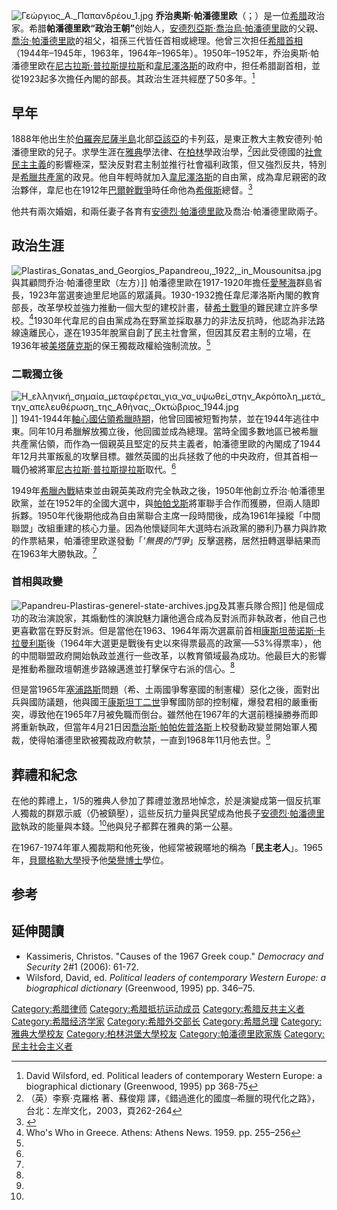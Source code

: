 {{noteTA
|1=zh-cn:乔治;zh-tw:喬治;zh-hk:佐治;
}}

[[File:Γεώργιος_Α._Παπανδρέου_1.jpg|thumb]]
'''乔治奥斯·帕潘德里欧'''（{{Lang-el|Γεώργιος Παπανδρέου|Geórgios Papandréou}}；{{bd|1888年|2月13日|1968年|11月1日}}）是一位[[希腊|希腊]]政治家。希腊'''帕潘德里欧“政治王朝”'''创始人，[[安德烈亞斯·喬治烏·帕潘德里歐|安德烈亞斯·喬治烏·帕潘德里歐]]的父親、[[喬治·巴本德里歐|喬治·帕潘德里歐]]的祖父，祖孫三代皆任首相或總理。他曾三次担任[[希臘總理|希腊首相]]（1944年–1945年，1963年，1964年–1965年）。1950年–1952年，乔治奥斯·帕潘德里欧在[[尼古拉斯·普拉斯提拉斯|尼古拉斯·普拉斯提拉斯]]和[[韋尼澤洛斯|韋尼澤洛斯]]的政府中，担任希腊副首相，並從1923起多次擔任內閣的部長。其政治生涯共經歷了50多年。<ref>David Wilsford, ed. Political leaders of contemporary Western Europe: a biographical dictionary (Greenwood, 1995) pp 368-75</ref>

== 早年 ==
1888年他出生於[[伯羅奔尼薩半島|伯羅奔尼薩半島]]北部[[亞該亞|亞該亞]]的卡列茲，是東正教大主教安德列·帕潘德里欧的兒子。求學生涯在[[雅典|雅典]]學法律、在[[柏林|柏林]]學政治學，<ref name="李察">（英）李察·克羅格 著、蘇俊翔 譯，《錯過進化的國度─希臘的現代化之路》，台北：左岸文化，2003，頁262-264</ref>因此受德國的[[社會民主主義|社會民主主義]]的影響極深，堅決反對君主制並推行社會福利政策，但又強烈反共，特別是[[希臘共產黨|希臘共產黨]]的政見。他自年輕時就加入[[韋尼澤洛斯|韋尼澤洛斯]]的自由黨，成為韋尼親密的政治夥伴，韋尼也在1912年[[巴爾幹戰爭|巴爾幹戰爭]]時任命他為[[希俄斯|希俄斯]]總督。<ref name="EB">{{Cite web |url=http://www.britannica.com/EBchecked/topic/441882/Georgios-Papandreou |title=Encyclopædia Britannica: ''Georgios Papandreou'' |accessdate=2019-04-06 |archive-date=2015-05-04 |archive-url=https://web.archive.org/web/20150504224724/http://www.britannica.com/EBchecked/topic/441882/Georgios-Papandreou |dead-url=no }}</ref>

他共有兩次婚姻，和兩任妻子各育有[[安德烈·帕潘德里歐|安德烈·帕潘德里歐]]及喬治·帕潘德里歐兩子。

== 政治生涯 ==
[[File:Plastiras_Gonatas_and_Georgios_Papandreou,_1922,_in_Mousounitsa.jpg|thumb]]與其顧問乔治·帕潘德里欧（左方）]]
帕潘德里歐在1917-1920年擔任[[愛琴海|愛琴海]]群島省長，1923年當選麥迪里尼地區的眾議員。1930-1932擔任韋尼澤洛斯內閣的教育部長，改革學校並強力推動一個大型的建校計畫，替[[希土戰爭_(1919年－1922年)|希土戰爭]]的難民建立許多學校。<ref>Who's Who in Greece. Athens: Athens News. 1959. pp. 255–256</ref>1930年代韋尼的自由黨成為在野黨並採取暴力的非法反抗時，他認為非法路線遠離民心，遂在1935年脫黨自創了民主社會黨，但因其反君主制的立場，在1936年被[[美塔薩克斯|美塔薩克斯]]的保王獨裁政權給強制流放。<ref name="李察"/>

=== 二戰獨立後 ===
[[File:Η_ελληνική_σημαία_μεταφέρεται_για_να_υψωθεί_στην_Ακρόπολη_μετά_την_απελευθέρωση_της_Αθήνας,_Οκτώβριος_1944.jpg|thumb]]]]
1941-1944年[[軸心國佔領希臘時期|軸心國佔領希臘時期]]，他曾回國被短暫拘禁，並在1944年逃往中東。同年10月希臘解放獨立後，他回國並成為總理。當時全國多數地區已被希臘共產黨佔領，而作為一個親英且堅定的反共主義者，帕潘德里歐的內閣成了1944年12月共軍叛亂的攻擊目標。雖然英國的出兵拯救了他的中央政府，但其首相一職仍被將軍[[尼古拉斯·普拉斯提拉斯|尼古拉斯·普拉斯提拉斯]]取代。<ref name="李察"/>

1949年[[希臘內戰|希臘內戰]]結束並由親英美政府完全執政之後，1950年他創立乔治·帕潘德里欧黨，並在1952年的全國大選中，與[[帕帕戈斯|帕帕戈斯]]將軍聯手合作而獲勝，但兩人隨即拆夥。1950年代後期他成為自由黨聯合主席一段時間後，成為1961年操縱「中間聯盟」改組重建的核心力量。因為他懷疑同年大選時右派政黨的勝利乃暴力與詐欺的作票結果，帕潘德里欧遂發動「'''無畏的鬥爭''」反擊選務，居然扭轉選舉結果而在1963年大勝執政。<ref name="李察"/>

=== 首相與政變 ===
[[File:Papandreu-Plastiras-generel-state-archives.jpg|thumb]]及其憲兵隊合照]]
他是個成功的政治演說家，其煽動性的演說魅力讓他適合成為反對派而非執政者，他自己也更喜歡當在野反對派。但是當他在1963、1964年兩次選贏前首相[[康斯坦蒂诺斯·卡拉曼利斯|康斯坦蒂诺斯·卡拉曼利斯]]後（1964年大選更是戰後有史以來得票最高的政黨──53%得票率），他的中間聯盟政府開始執政並進行一些改革，以教育領域最為成功。他最巨大的影響是推動希臘政壇朝進步路線邁進並打擊保守右派的信心。<ref name="李察"/>

但是當1965年[[塞浦路斯|塞浦路斯]]問題（希、土兩國爭奪塞國的制憲權）惡化之後，面對出兵與國防議題，他與國王[[康斯坦丁二世_(希臘)|康斯坦丁二世]]爭奪國防部的控制權，爆發君相的嚴重衝突，導致他在1965年7月被免職而倒台。雖然他在1967年的大選前穩操勝券而即將重新執政，但當年4月21日因[[喬治斯·帕帕佐普洛斯|喬治斯·帕帕佐普洛斯]]上校發動政變並開始軍人獨裁，使得帕潘德里欧被獨裁政府軟禁，一直到1968年11月他去世。<ref name="李察"/>

== 葬禮和紀念 ==
在他的葬禮上，1/5的雅典人參加了葬禮並激昂地悼念，於是演變成第一個反抗軍人獨裁的群眾示威（仍被鎮壓），這些反抗力量與民望成為他長子[[安德烈·帕潘德里歐|安德烈·帕潘德里歐]]執政的能量與本錢。<ref name="李察"/>他與兒子都葬在雅典的第一公墓。

在1967-1974年軍人獨裁期和他死後，他經常被親暱地的稱為「'''民主老人'''」。1965年，[[貝爾格勒大學|貝爾格勒大學]]授予他[[榮譽博士|榮譽博士]]學位。

== 参考 ==
{{reflist}}

== 延伸閱讀 ==
* Kassimeris, Christos. "Causes of the 1967 Greek coup." ''Democracy and Security'' 2#1 (2006): 61-72.
* Wilsford, David, ed. ''Political leaders of contemporary Western Europe: a biographical dictionary'' (Greenwood, 1995) pp. 346–75.
{{Authority control}}

{{希臘政府首腦}}
{{DEFAULTSORT:Papandreou, George}}
[[Category:希腊律师|Category:希腊律师]]
[[Category:希腊抵抗运动成员|Category:希腊抵抗运动成员]]
[[Category:希腊反共主义者|Category:希腊反共主义者]]
[[Category:希腊经济学家|Category:希腊经济学家]]
[[Category:希腊外交部长|Category:希腊外交部长]]
[[Category:希腊总理|Category:希腊总理]]
[[Category:雅典大學校友|Category:雅典大學校友]]
[[Category:柏林洪堡大學校友|Category:柏林洪堡大學校友]]
[[Category:帕潘德里欧家族|Category:帕潘德里欧家族]]
[[Category:民主社会主义者|Category:民主社会主义者]]